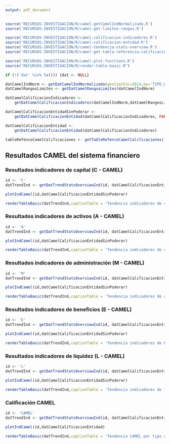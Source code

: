 ```yaml
---
output: pdf_document
---
```


```r
source('RECURSOS-INVESTIGACION/R/camel-getCamelIndNormalizada.R')
source('RECURSOS-INVESTIGACION/R/camel-get-limites-rangos.R')

source('RECURSOS-INVESTIGACION/R/camel-calificacion-indicadores.R')
source('RECURSOS-INVESTIGACION/R/camel-calificacion-entidad.R')
source('RECURSOS-INVESTIGACION/R/camel-tendencia-stats-overview.R')
source('RECURSOS-INVESTIGACION/R/camel-get-tabla-referencia-calificaciones.R')

source('RECURSOS-INVESTIGACION/R/camel-plot-functions.R')
source("RECURSOS-INVESTIGACION/R/render-table-basic.R")

if (!('dat' %in% ls())) {dat <- NULL}

datCamelIndNorm <- getDatCamelIndNormalizada(gestionInc=2014,by='TIPO_DE_ENTIDAD',dat=dat)
datCamelRangosLimites <- getDatCamelRangosLimites(datCamelIndNorm)

datCamelCalificacionIndicadores <- 
    getDatCamelCalificacionIndicadores(datCamelIndNorm,datCamelRangosLimites)

datCamelCalificacionEntidadSinPoderar <- 
    getDatCamelCalificacionEntidad(datCamelCalificacionIndicadores, FALSE)

datCamelCalificacionEntidad <- 
    getDatCamelCalificacionEntidad(datCamelCalificacionIndicadores)

tableRefenceCamelCalificaciones <- getTableRefenceCamelCalificaciones()

```

## Resultados CAMEL del sistema financiero

### Resultados indicadores de capital (C - CAMEL)

```r
id <- 'C'
datTrendInd <- getDatTrendStatsOverviewInd(id, datCamelCalificacionEntidadSinPoderar,TRUE ,FALSE)
```


```r
plotIndCamel(id,datCamelCalificacionEntidadSinPoderar)
```

```r
renderTableBasic(datTrendInd,captionTable = 'Tendencia indicadores de capital (CAMEL)',fontSize = 6.5)
```


\newpage
### Resultados indicadores de activos (A - CAMEL)

```r
id <- 'A'
datTrendInd <- getDatTrendStatsOverviewInd(id, datCamelCalificacionEntidadSinPoderar,TRUE ,FALSE)
```

```r
plotIndCamel(id,datCamelCalificacionEntidadSinPoderar)
```

```r
renderTableBasic(datTrendInd,captionTable = 'Tendencia indicadores de activos (CAMEL)',fontSize = 6.5)
```



\newpage
### Resultados indicadores de administración (M - CAMEL)

```r
id <- 'M'
datTrendInd <- getDatTrendStatsOverviewInd(id, datCamelCalificacionEntidadSinPoderar,TRUE ,FALSE)
```

```r
plotIndCamel(id,datCamelCalificacionEntidadSinPoderar)
```

```r
renderTableBasic(datTrendInd,captionTable = 'Tendencia indicadores de administración (CAMEL)',fontSize = 6.5)
```



\newpage
### Resultados indicadores de beneficios (E - CAMEL)

```r
id <- 'E'
datTrendInd <- getDatTrendStatsOverviewInd(id, datCamelCalificacionEntidadSinPoderar,TRUE ,FALSE)
```

```r
plotIndCamel(id,datCamelCalificacionEntidadSinPoderar)
```

```r
renderTableBasic(datTrendInd,captionTable = 'Tendencia indicadores de beneficios o rendimiento (CAMEL)',fontSize = 6.5)
```



\newpage
### Resultados indicadores de liquidez (L - CAMEL)

```r
id <- 'L'
datTrendInd <- getDatTrendStatsOverviewInd(id, datCamelCalificacionEntidadSinPoderar,TRUE ,FALSE)
```

```r
plotIndCamel(id,datCamelCalificacionEntidadSinPoderar)
```

```r
renderTableBasic(datTrendInd,captionTable = 'Tendencia indicadores de liquidez (CAMEL)',fontSize = 6.5)
```



\newpage
### Calificación CAMEL

```r
id <- 'CAMEL'
datTrendInd <- getDatTrendStatsOverviewInd(id, datCamelCalificacionEntidadSinPoderar,TRUE ,FALSE)
```

```r
plotIndCamel(id,datCamelCalificacionEntidad)
```

```r
renderTableBasic(datTrendInd,captionTable = 'Tendencia CAMEL por tipo de entidad',fontSize = 6.5)
```




